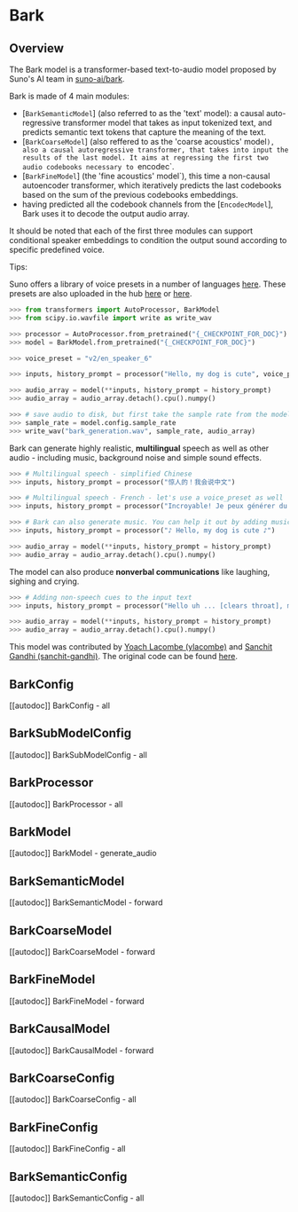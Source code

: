 <!--Copyright 2023 The HuggingFace Team. All rights reserved.

Licensed under the Apache License, Version 2.0 (the "License"); you may not use this file except in compliance with
the License. You may obtain a copy of the License at

http://www.apache.org/licenses/LICENSE-2.0

Unless required by applicable law or agreed to in writing, software distributed under the License is distributed on
an "AS IS" BASIS, WITHOUT WARRANTIES OR CONDITIONS OF ANY KIND, either express or implied. See the License for the
specific language governing permissions and limitations under the License.
-->

# Bark

## Overview

The Bark model is a transformer-based text-to-audio model proposed by Suno's AI team in [suno-ai/bark](https://github.com/suno-ai/bark). 


Bark is made of 4 main modules:

- [`BarkSemanticModel`] (also referred to as the 'text' model): a causal auto-regressive transformer model that takes as input tokenized text, and predicts semantic text tokens that capture the meaning of the text.
- [`BarkCoarseModel`] (also reffered to as the 'coarse acoustics' model`), also a causal autoregressive transformer, that takes into input the results of the last model. It aims at regressing the first two audio codebooks necessary to `encodec`.
- [`BarkFineModel`] (the 'fine acoustics' model`), this time a non-causal autoencoder transformer, which iteratively predicts the last codebooks based on the sum of the previous codebooks embeddings.
- having predicted all the codebook channels from the [`EncodecModel`], Bark uses it to decode the output audio array.

It should be noted that each of the first three modules can support conditional speaker embeddings to condition the output sound according to specific predefined voice.


Tips:

Suno offers a library of voice presets in a number of languages [here](https://suno-ai.notion.site/8b8e8749ed514b0cbf3f699013548683?v=bc67cff786b04b50b3ceb756fd05f68c).
These presets are also uploaded in the hub [here](https://huggingface.co/ylacombe/bark-small/tree/main/speaker_embeddings) or [here](https://huggingface.co/ylacombe/bark-large/tree/main/speaker_embeddings).

```python
>>> from transformers import AutoProcessor, BarkModel
>>> from scipy.io.wavfile import write as write_wav

>>> processor = AutoProcessor.from_pretrained("{_CHECKPOINT_FOR_DOC}")
>>> model = BarkModel.from_pretrained("{_CHECKPOINT_FOR_DOC}")

>>> voice_preset = "v2/en_speaker_6"

>>> inputs, history_prompt = processor("Hello, my dog is cute", voice_preset = voice_preset)

>>> audio_array = model(**inputs, history_prompt = history_prompt)
>>> audio_array = audio_array.detach().cpu().numpy()

>>> # save audio to disk, but first take the sample rate from the model config
>>> sample_rate = model.config.sample_rate
>>> write_wav("bark_generation.wav", sample_rate, audio_array)
```

Bark can generate highly realistic, **multilingual** speech as well as other audio - including music, background noise and simple sound effects. 

```python
>>> # Multilingual speech - simplified Chinese
>>> inputs, history_prompt = processor("惊人的！我会说中文")

>>> # Multilingual speech - French - let's use a voice_preset as well
>>> inputs, history_prompt = processor("Incroyable! Je peux générer du son.", voice_preset = "fr_speaker_5")

>>> # Bark can also generate music. You can help it out by adding music notes around your lyrics.
>>> inputs, history_prompt = processor("♪ Hello, my dog is cute ♪")

>>> audio_array = model(**inputs, history_prompt = history_prompt)
>>> audio_array = audio_array.detach().cpu().numpy()
```

The model can also produce **nonverbal communications** like laughing, sighing and crying.


```python
>>> # Adding non-speech cues to the input text
>>> inputs, history_prompt = processor("Hello uh ... [clears throat], my dog is cute [laughter]")

>>> audio_array = model(**inputs, history_prompt = history_prompt)
>>> audio_array = audio_array.detach().cpu().numpy()
```


This model was contributed by [Yoach Lacombe (ylacombe)](https://huggingface.co/ylacombe) and [Sanchit Gandhi (sanchit-gandhi)](https://github.com/sanchit-gandhi).
The original code can be found [here](https://github.com/suno-ai/bark).


## BarkConfig

[[autodoc]] BarkConfig
    - all

## BarkSubModelConfig

[[autodoc]] BarkSubModelConfig
    - all

## BarkProcessor

[[autodoc]] BarkProcessor
    - all

## BarkModel

[[autodoc]] BarkModel
    - generate_audio

## BarkSemanticModel

[[autodoc]] BarkSemanticModel
    - forward

## BarkCoarseModel

[[autodoc]] BarkCoarseModel
    - forward

## BarkFineModel

[[autodoc]] BarkFineModel
    - forward

## BarkCausalModel

[[autodoc]] BarkCausalModel
    - forward

## BarkCoarseConfig

[[autodoc]] BarkCoarseConfig
    - all

## BarkFineConfig

[[autodoc]] BarkFineConfig
    - all

## BarkSemanticConfig

[[autodoc]] BarkSemanticConfig
    - all

